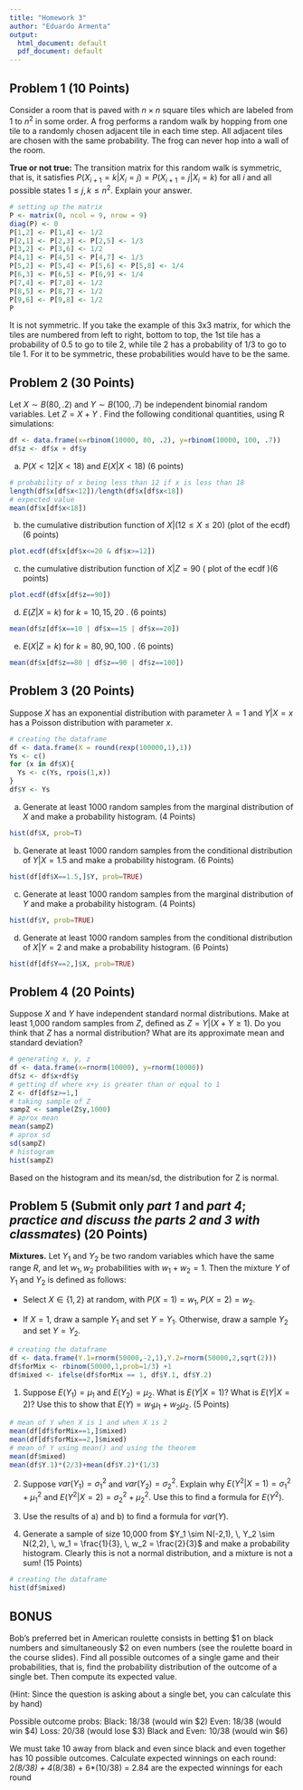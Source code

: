```yaml
---
title: "Homework 3"
author: "Eduardo Armenta"
output:
  html_document: default
  pdf_document: default
---
```



## Problem 1 (10 Points)

Consider a room that is paved with $n \times n$ square tiles which are labeled from 1 to $n^2$ in some order.  A frog performs a random walk by hopping from one tile to a randomly chosen adjacent tile in each time step.  All adjacent tiles are chosen with the same probability. The frog can never hop into a wall of the room.

__True or not true:__ The transition matrix for this random walk is symmetric, that is, it satisfies $P(X_{i+1} = k| X_i = j) = P(X_{i+1} = j|X_i = k)$ for all $i$ and all possible states  $1 \le j, \, k \le n^2$. Explain your answer.

```r
# setting up the matrix
P <- matrix(0, ncol = 9, nrow = 9)
diag(P) <- 0
P[1,2] <- P[1,4] <- 1/2
P[2,1] <- P[2,3] <- P[2,5] <- 1/3
P[3,2] <- P[3,6] <- 1/2
P[4,1] <- P[4,5] <- P[4,7] <- 1/3
P[5,2] <- P[5,4] <- P[5,6] <- P[5,8] <- 1/4
P[6,3] <- P[6,5] <- P[6,9] <- 1/4
P[7,4] <- P[7,8] <- 1/2
P[8,5] <- P[8,7] <- 1/2
P[9,6] <- P[9,8] <- 1/2
P
```
It is not symmetric. If you take the example of this 3x3 matrix, for which the tiles are numbered from left to right, bottom to top, the 1st tile has a probability of 0.5 to go to tile 2, while tile 2 has a probability of 1/3 to go to tile 1. For it to be symmetric, these probabilities would have to be the same.


## Problem 2 (30 Points)

Let $X \sim B(80, .2)$ and $Y \sim B(100, .7)$ be independent binomial random variables. Let $Z = X + Y$ . Find the following conditional quantities, using R simulations:
```r
df <- data.frame(x=rbinom(10000, 80, .2), y=rbinom(10000, 100, .7))
df$z <- df$x + df$y
```

a) $P(X < 12|X < 18)$ and $E(X|X < 18)$ (6 points)
```r
# probability of x being less than 12 if x is less than 18
length(df$x[df$x<12])/length(df$x[df$x<18])
# expected value
mean(df$x[df$x<18])
```

b) the cumulative distribution function of $X|(12 \le X \le 20)$ (plot of the ecdf) (6 points)
```r
plot.ecdf(df$x[df$x<=20 & df$x>=12])
```

c) the cumulative distribution function of $X|Z = 90$ ( plot of the ecdf )(6 points)
```r
plot.ecdf(df$x[df$z==90])
```

d) $E(Z|X = k)$ for $k = 10, 15, 20$ . (6 points)
```r
mean(df$z[df$x==10 | df$x==15 | df$x==20])
```

e) $E(X|Z = k)$ for $k = 80, 90, 100$ . (6 points)
```r
mean(df$x[df$z==80 | df$z==90 | df$z==100])
```


## Problem 3 (20 Points)

Suppose $X$ has an exponential distribution with parameter $\lambda = 1$ and  $Y|X = x$ has a Poisson distribution with parameter $x$. 
```r
# creating the dataframe
df <- data.frame(X = round(rexp(100000,1),1))
Ys <- c()
for (x in df$X){
  Ys <- c(Ys, rpois(1,x))
}
df$Y <- Ys

```
a) Generate at least 1000 random samples from the marginal distribution of $X$ and make a probability histogram. (4 Points) 
```r
hist(df$X, prob=T)
```

b) Generate at least 1000 random samples from the conditional distribution of $Y|X = 1.5$ and make a probability histogram. (6 Points) 
```r
hist(df[df$X==1.5,]$Y, prob=TRUE)
```

c) Generate at least 1000 random samples from the marginal distribution of $Y$ and make a probability histogram. (4 Points) 
```r
hist(df$Y, prob=TRUE)
```

d) Generate at least 1000 random samples from the conditional distribution of $X|Y=2$ and make a probability histogram. (6 Points)
```r
hist(df[df$Y==2,]$X, prob=TRUE)
```

## Problem 4 (20 Points)

Suppose $X$ and $Y$ have independent standard normal distributions.  Make at least 1,000 random samples from $Z$, defined as $Z = Y|(X + Y \ge 1)$. Do you think that $Z$ has a normal distribution? What are its approximate mean and standard deviation?
```r
# generating x, y, z
df <- data.frame(x=rnorm(10000), y=rnorm(10000))
df$z <- df$x+df$y
# getting df where x+y is greater than or equal to 1
Z <- df[df$z>=1,]
# taking sample of Z
sampZ <- sample(Z$y,1000)
# aprox mean
mean(sampZ)
# aprox sd
sd(sampZ)
# histogram
hist(sampZ)
```

Based on the histogram and its mean/sd, the distribution for Z is normal.

## Problem 5 (Submit only *_part 1_* and *_part 4_*; _practice and discuss the parts 2 and 3 with classmates_) (20 Points)

__Mixtures.__ Let $Y_1$ and $Y_2$ be two random variables which have the same range $R$, and let $w_1, w_2$  probabilities with $w_1 + w_2 = 1$. Then the mixture $Y$ of $Y_1$ and $Y_2$ is defined as follows:

*  Select $X \in \{1,2\}$ at random, with $P(X = 1) = w_1, \, P(X = 2) = w_2$.

*  If $X = 1$, draw a sample $Y_1$ and set $Y = Y_1$. Otherwise, draw a sample $Y_2$ and set $Y = Y_2$.

\smallskip 

```r
# creating the dataframe
df <- data.frame(Y.1=rnorm(50000,-2,1),Y.2=rnorm(50000,2,sqrt(2)))
df$forMix <- rbinom(50000,1,prob=1/3) +1
df$mixed <- ifelse(df$forMix == 1, df$Y.1, df$Y.2)
```

1. Suppose $E(Y_1) = \mu_1$ and $E(Y_2) = \mu_2$.  What is $E(Y|X = 1)$? What is $E(Y|X=2)$? Use this to show that $E(Y) = w_1 \mu_1 + w_2 \mu_2$. (5 Points)
```r
# mean of Y when X is 1 and when X is 2
mean(df[df$forMix==1,]$mixed)
mean(df[df$forMix==2,]$mixed)
# mean of Y using mean() and using the theorem
mean(df$mixed)
mean(df$Y.1)*(2/3)+mean(df$Y.2)*(1/3)
```

2.  Suppose $var(Y_1) = \sigma_1^2$ and $var(Y_2) = \sigma_2^2$.  Explain why $E(Y^2|X = 1) = \sigma_1^2 + \mu_1^2$ and $E(Y^2|X=2) = \sigma_2^2 + \mu_2^2$. Use this to find a formula for $E(Y^2)$. 


3. Use the results of a) and b) to find a formula for $var(Y)$. 

4. Generate a sample of size 10,000 from $Y_1 \sim N(-2,1), \, Y_2 \sim N(2,2), \, w_1 = \frac{1}{3}, \, w_2 = \frac{2}{3}$ and make a probability histogram. Clearly this is not a normal distribution, and a mixture is not a sum! (15 Points)
```r
# creating the dataframe
hist(df$mixed)
```


## BONUS

Bob’s preferred bet in American roulette consists in betting $1 on black numbers and simultaneously $2 on even numbers (see the roulette board in the course slides). Find all possible outcomes of a single game and their probabilities, that is, find the probability distribution of the outcome of a single bet. Then compute its expected value.

(Hint: Since the question is asking about a single bet,  you can calculate this by hand)

Possible outcome probs:
Black: 18/38 (would win $2)
Even: 18/38 (would win $4)
Loss: 20/38 (would lose $3)
Black and Even: 10/38 (would win $6)

We must take 10 away from black and even since black and even together has 10 possible outcomes.
Calculate expected winnings on each round: 2*(8/38) + 4*(8/38) + 6*(10/38) = 2.84 are the expected winnings for each round


